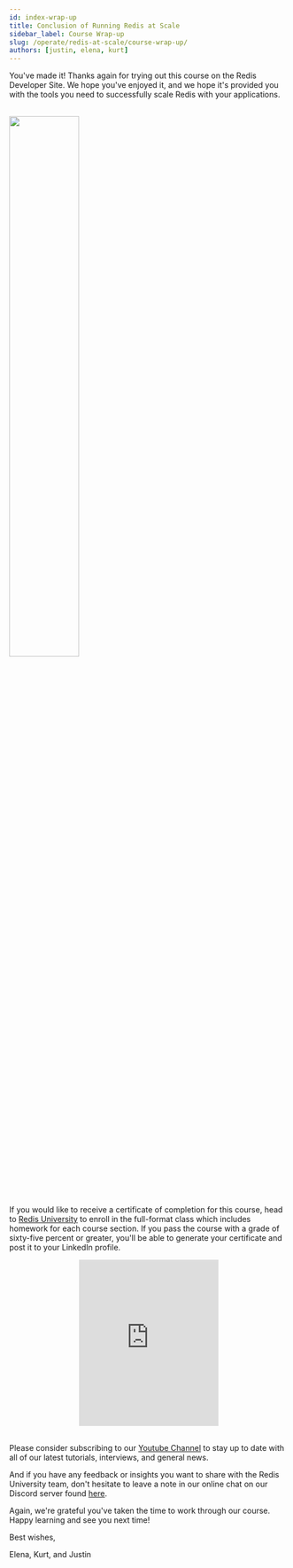 ```yaml
---
id: index-wrap-up
title: Conclusion of Running Redis at Scale
sidebar_label: Course Wrap-up
slug: /operate/redis-at-scale/course-wrap-up/
authors: [justin, elena, kurt]
---
```






You've made it! Thanks again for trying out this course on the Redis Developer Site. We hope you've enjoyed it, and we hope it's provided you with the tools you need to successfully scale Redis with your applications.

<br />
<img
  src="https://university.redis.com/assets/images/redis-university-banner.jpg"
  width="50%"
  height="50%"
/>
<br />

If you would like to receive a certificate of completion for this course, head to [Redis University](https://university.redis.com/courses/ru301/) to enroll in the full-format class which includes homework for each course section. If you pass the course with a grade of sixty-five percent or greater, you'll be able to generate your certificate and post it to your LinkedIn profile.

<div align="center">
  <iframe
    width="50%"
    height="300"
    src="https://www.youtube.com/embed/V0wmD_y03iM"
    title="YouTube video player"
    frameborder="0"
    allow="accelerometer; autoplay; clipboard-write; encrypted-media; gyroscope; picture-in-picture"
    allowfullscreen></iframe>
</div>
<br />

Please consider subscribing to our [Youtube Channel](https://www.youtube.com/redisinc) to stay up to date with all of our latest tutorials, interviews, and general news.

And if you have any feedback or insights you want to share with the Redis University team, don't hesitate to leave a note in our online chat on our Discord server found [here](https://discord.gg/WT6fbUMuWU).

Again, we're grateful you've taken the time to work through our course. Happy learning and see you next time!

Best wishes,

Elena, Kurt, and Justin
